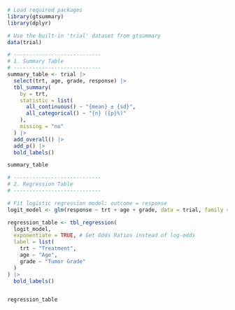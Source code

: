 ```r
# Load required packages
library(gtsummary)
library(dplyr)

# Use the built-in 'trial' dataset from gtsummary
data(trial)
```

```r
# ----------------------------
# 1. Summary Table
# ----------------------------
summary_table <- trial |>
  select(trt, age, grade, response) |>
  tbl_summary(
    by = trt,
    statistic = list(
      all_continuous() ~ "{mean} ± {sd}",
      all_categorical() ~ "{n} ({p}%)"
    ),
    missing = "no"
  ) |>
  add_overall() |>
  add_p() |>
  bold_labels()

summary_table
```

```r
# ----------------------------
# 2. Regression Table
# ----------------------------

# Fit logistic regression model: outcome = response
logit_model <- glm(response ~ trt + age + grade, data = trial, family = binomial)

regression_table <- tbl_regression(
  logit_model,
  exponentiate = TRUE, # Get Odds Ratios instead of log-odds
  label = list(
    trt ~ "Treatment",
    age ~ "Age",
    grade ~ "Tumor Grade"
  )
) |>
  bold_labels()


regression_table
```

